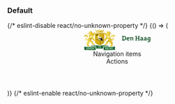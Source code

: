 
<Meta title="CSS/Page Elements/Header" />

### Default

<Canvas>
  {/* eslint-disable react/no-unknown-property */}
  <Story name="Default">
    {() => (
      <header id="site-header" class="denhaag-header">
        <div class="denhaag-header__content-container">
          <div class="denhaag-header__content denhaag-responsive-content">
            <div className="denhaag-header__logo">
              <a class="denhaag-logo denhaag-header__link" href="https://www.denhaag.nl" aria-label="Gemeente Den Haag">
                <svg
                  class="denhaag-header__logo"
                  xmlns="http://www.w3.org/2000/svg"
                  width="153"
                  height="48"
                  viewBox="0 0 153 48"
                  fill="none"
                >
                  <path
                    fill-rule="evenodd"
                    clip-rule="evenodd"
                    d="M133.269 22.8104C133.269 23.7002 132.638 24.6354 131.676 24.6354C131.105 24.6354 130.759 24.2431 130.759 23.7305C130.759 23.0818 131.3 22.5842 133.269 22.5842V22.8104ZM135.163 20.9099C135.163 19.2508 134.441 18.2705 132.142 18.2705C131.225 18.2705 130.188 18.4967 129.361 18.7983L129.647 20.2161C130.368 19.9294 131.24 19.7184 131.916 19.7184C132.923 19.7184 133.269 20.1407 133.269 21.0305V21.3472C130.654 21.3472 128.94 22.1918 128.94 23.9566C128.94 25.1782 129.737 26.0831 131.074 26.0831C132.202 26.0831 133.118 25.4798 133.479 24.6353L133.494 24.6502C133.434 25.0425 133.419 25.4949 133.419 25.9474C134.381 25.9775 135.523 25.9323 136.47 25.8116V24.6502C136.034 24.6202 135.523 24.5599 135.163 24.4994V20.9099ZM123.807 16.9583C124.153 17.0337 124.558 17.0942 124.919 17.1244V19.8392H120.546V17.1244C120.906 17.0942 121.312 17.0337 121.658 16.9583V15.7518H117.479V16.9281C117.87 17.0188 118.336 17.0942 118.787 17.1244V24.5599C118.336 24.5901 117.87 24.6655 117.479 24.7559V25.9324H121.658V24.7258C121.312 24.6503 120.906 24.5901 120.546 24.5599V21.4983H124.919V24.5599C124.558 24.5901 124.153 24.6503 123.807 24.7258V25.9324H127.985V24.7559C127.594 24.6655 127.129 24.5901 126.678 24.5599V17.1244C127.129 17.0942 127.594 17.0188 127.985 16.9281V15.7518H123.807V16.9583ZM150.402 22.0107C150.402 23.323 149.786 24.5145 148.749 24.5145C147.862 24.5145 147.441 23.7905 147.441 22.3879C147.441 20.5026 148.238 19.7938 149.365 19.7938C149.741 19.7938 150.071 19.839 150.402 19.9144V22.0107ZM149.545 18.3007C146.915 18.3007 145.472 20.0352 145.472 22.5689C145.472 24.8615 146.464 26.0831 148.253 26.0831C149.245 26.0831 150.086 25.5402 150.477 24.6655L150.507 24.6804C150.432 25.0727 150.417 25.4045 150.417 25.7815V26.2492C150.417 27.5311 149.741 28.1042 148.313 28.1042C147.576 28.1042 146.765 27.9685 146.103 27.7272L145.923 29.4314C146.554 29.5822 147.366 29.6879 148.207 29.6879C151.048 29.6879 152.265 28.3455 152.265 26.0682V18.527C151.454 18.3911 150.582 18.3007 149.545 18.3007ZM141.55 22.8104C141.55 23.7002 140.918 24.6354 139.957 24.6354C139.385 24.6354 139.04 24.2431 139.04 23.7305C139.04 23.0818 139.581 22.5842 141.55 22.5842V22.8104ZM143.444 20.9099C143.444 19.2508 142.722 18.2705 140.423 18.2705C139.506 18.2705 138.469 18.4967 137.642 18.7983L137.928 20.2161C138.649 19.9294 139.521 19.7184 140.197 19.7184C141.204 19.7184 141.55 20.1407 141.55 21.0305V21.3472C138.935 21.3472 137.221 22.1918 137.221 23.9566C137.221 25.1782 138.018 26.0831 139.355 26.0831C140.483 26.0831 141.4 25.4798 141.76 24.6353L141.775 24.6502C141.715 25.0425 141.7 25.4949 141.7 25.9474C142.662 25.9775 143.804 25.9323 144.751 25.8116V24.6502C144.315 24.6202 143.804 24.5599 143.444 24.4994V20.9099ZM99.7185 21.3019C99.8235 20.2764 100.425 19.673 101.236 19.673C102.063 19.673 102.589 20.231 102.559 21.3019H99.7185ZM101.327 18.2856C99.1171 18.2856 97.8094 20.0048 97.8094 22.2523C97.8094 24.8917 99.1171 26.0831 101.492 26.0831C102.379 26.0831 103.326 25.9174 104.167 25.6307L103.972 24.2279C103.205 24.4845 102.454 24.6202 101.717 24.6202C100.32 24.6202 99.7184 23.9114 99.7032 22.5688H104.363C104.363 22.5688 104.423 22.0261 104.423 21.468C104.423 19.6883 103.506 18.2856 101.327 18.2856ZM91.3024 24.3485C90.9267 24.3485 90.5057 24.3336 90.2202 24.2883V17.3352C90.5358 17.3052 90.9867 17.2899 91.4375 17.2899C93.7824 17.2899 94.6691 18.6023 94.6691 20.8193C94.6691 23.2626 93.2712 24.3485 91.3024 24.3485ZM91.5729 15.6914C90.3254 15.6914 89.078 15.7517 88.2663 15.7517H87.0038V16.9281C87.3946 17.0187 87.8605 17.0941 88.3114 17.1243V24.5599C87.8605 24.5901 87.3946 24.6655 87.0038 24.7558V25.9323H88.3114C88.8073 25.9323 90.0698 25.9928 91.122 25.9928C94.4285 25.9928 96.7133 24.1676 96.7133 20.6686C96.7133 17.1091 94.7143 15.6914 91.5729 15.6914ZM110.705 18.2856C109.473 18.2856 108.601 18.9041 108.15 19.8089L108.135 19.7939C108.21 19.3867 108.24 18.7832 108.24 18.4213C107.248 18.3911 106.106 18.4364 105.159 18.557V19.7184C105.595 19.7485 106.106 19.8089 106.467 19.8693V25.9323H108.345V22.3125C108.345 20.9702 109.112 19.854 110.104 19.854C110.84 19.854 111.066 20.3368 111.066 21.1361V25.9323H112.93V20.6686C112.93 19.3565 112.388 18.2856 110.705 18.2856Z"
                    fill="#155429"
                  />
                  <path
                    fill-rule="evenodd"
                    clip-rule="evenodd"
                    d="M58.0044 40.7322H45.0341V47.9998H58.0044C67.4367 47.9998 70.9141 47.2803 70.9141 47.2803V39.9282C70.9141 39.9282 67.4035 40.7322 58.0044 40.7322Z"
                    fill="#1D6B35"
                  />
                  <path
                    fill-rule="evenodd"
                    clip-rule="evenodd"
                    d="M28.2166 38.8932L30.5744 44.4397C32.3222 44.4203 34.0973 44.4102 35.8965 44.4102C38.6269 44.4102 41.303 44.4332 43.9092 44.4771V39.4079L54.79 37.9947C54.79 37.9947 53.2782 37.7322 49.168 37.4305C45.0582 37.1288 39.1552 37.2388 39.1552 37.2388C39.1552 37.2388 36.7875 38.0375 35.8742 38.1974C34.9607 38.0375 32.5933 37.2388 32.5933 37.2388C32.5933 37.2388 26.7349 37.129 22.6249 37.4305C18.5206 37.7313 15.7869 38.1651 15.7707 38.1675L28.2166 38.8932Z"
                    fill="#1D6B35"
                  />
                  <path
                    fill-rule="evenodd"
                    clip-rule="evenodd"
                    d="M27.689 39.5922L27.7093 44.4801C28.655 44.4637 29.6103 44.4502 30.5743 44.4397L28.2166 38.8932L15.7707 38.1675V39.5667C24.1735 39.5462 27.689 39.5922 27.689 39.5922Z"
                    fill="#155429"
                  />
                  <path
                    fill-rule="evenodd"
                    clip-rule="evenodd"
                    d="M26.564 40.7322H13.7434C4.34446 40.7322 0.833496 39.9282 0.833496 39.9282V47.2803C0.833496 47.2803 4.31124 47.9998 13.7434 47.9998H26.564V40.7322Z"
                    fill="#1D6B35"
                  />
                  <path
                    fill-rule="evenodd"
                    clip-rule="evenodd"
                    d="M1.98302 40.1214C1.19158 40.0101 0.83374 39.9282 0.83374 39.9282V47.2803C0.83374 47.2803 2.08732 47.5395 5.12832 47.7467C3.11096 45.4611 2.13647 42.6289 1.98302 40.1214Z"
                    fill="#155429"
                  />
                  <path
                    fill-rule="evenodd"
                    clip-rule="evenodd"
                    d="M5.13794 42.4888H6.51626V42.9216H6.14279L7.02139 45.3659C7.05807 45.4661 7.07926 45.5823 7.10556 45.6877H7.11608C7.14223 45.5823 7.16342 45.4661 7.20024 45.3659L8.06292 42.9216H7.63684V42.4888H8.9836V42.9216H8.65221L7.38961 46.184H6.73719L5.45881 42.9216H5.13794V42.4888Z"
                    fill="white"
                  />
                  <path
                    fill-rule="evenodd"
                    clip-rule="evenodd"
                    d="M10.7589 44.1469C11.1744 44.1469 11.4637 43.9252 11.4637 43.5293C11.4637 43.144 11.227 42.9222 10.801 42.9222H10.3118L10.3012 44.1469H10.7589ZM9.33325 45.7518H9.69621L9.71725 42.9221H9.33325V42.4893H10.9693C11.7269 42.4893 12.0846 42.9275 12.0846 43.4659C12.0846 44.1046 11.6743 44.3951 11.2062 44.4426V44.453C11.4112 44.469 11.5479 44.643 11.6743 44.8542L12.0741 45.53C12.1793 45.7042 12.2793 45.7518 12.4003 45.7518H12.5372V46.1847H12.1951C11.8848 46.1847 11.7427 46.153 11.5271 45.7939L11.0219 44.9335C10.8694 44.6696 10.7905 44.6114 10.6169 44.6114H10.3013L10.2908 45.7518H10.7168V46.1847H9.33325V45.7518Z"
                    fill="white"
                  />
                  <path
                    fill-rule="evenodd"
                    clip-rule="evenodd"
                    d="M12.9893 45.7512H13.3575L13.3785 42.9216H12.9525V42.4888H15.5408L15.5618 43.46H15.0725L15.0409 42.9216H13.9729L13.9626 44.0619H15.0146V44.5264H13.9626L13.9519 45.7512H15.0725L15.1145 45.1493H15.6092L15.5671 46.184H12.9893V45.7512Z"
                    fill="white"
                  />
                  <path
                    fill-rule="evenodd"
                    clip-rule="evenodd"
                    d="M17.7552 45.7517C18.6547 45.7517 19.1598 45.2026 19.1598 44.2787C19.1598 43.45 18.6863 42.9222 17.7815 42.9222H17.187L17.1661 45.7517H17.7552ZM16.2032 45.7517H16.5767L16.5977 42.9221H16.2032V42.4893H17.9497C19.1334 42.4893 19.812 43.1807 19.812 44.2524C19.812 45.3452 19.1229 46.1845 17.9445 46.1845H16.2032V45.7517Z"
                    fill="white"
                  />
                  <path
                    fill-rule="evenodd"
                    clip-rule="evenodd"
                    d="M20.2274 45.7512H20.5956L20.6166 42.9216H20.1906V42.4888H22.7789L22.7999 43.46H22.3106L22.279 42.9216H21.2112L21.2007 44.0619H22.2529V44.5264H21.2007L21.19 45.7512H22.3106L22.3528 45.1493H22.8473L22.805 46.184H20.2274V45.7512Z"
                    fill="white"
                  />
                  <path
                    fill-rule="evenodd"
                    clip-rule="evenodd"
                    d="M50.2324 44.1469C50.6479 44.1469 50.9372 43.9252 50.9372 43.5293C50.9372 43.144 50.7005 42.9222 50.2743 42.9222H49.7851L49.7746 44.1469H50.2324ZM48.8066 45.7518H49.1695L49.1906 42.9221H48.8066V42.4893H50.4425C51.2001 42.4893 51.5578 42.9275 51.5578 43.4659C51.5578 44.1046 51.1475 44.3951 50.6794 44.4426V44.453C50.8845 44.469 51.0213 44.643 51.1475 44.8542L51.5475 45.53C51.6525 45.7042 51.7524 45.7518 51.8736 45.7518H52.0103V46.1847H51.6684C51.3579 46.1847 51.2159 46.153 51.0002 45.7939L50.4953 44.9335C50.3426 44.6696 50.2638 44.6114 50.0902 44.6114H49.7745L49.7639 45.7518H50.1902V46.1847H48.8066V45.7518Z"
                    fill="white"
                  />
                  <path
                    fill-rule="evenodd"
                    clip-rule="evenodd"
                    d="M52.4622 45.7512H52.8305L52.8515 42.9216H52.4254V42.4888H55.0137L55.0346 43.46H54.5454L54.5139 42.9216H53.446L53.4355 44.0619H54.4877V44.5264H53.4355L53.4249 45.7512H54.5454L54.5877 45.1493H55.0821L55.0399 46.184H52.4622V45.7512Z"
                    fill="white"
                  />
                  <path
                    fill-rule="evenodd"
                    clip-rule="evenodd"
                    d="M58.1171 43.5709V42.9797C57.9803 42.9426 57.7698 42.8898 57.4911 42.8898C56.6125 42.8898 56.1547 43.4284 56.1547 44.3521C56.1547 45.1917 56.6599 45.7829 57.4122 45.7829C57.6646 45.7829 57.9328 45.7563 58.0698 45.7299L58.0908 45.0648H58.6168L58.5959 46.0732C58.3591 46.1524 57.8856 46.2474 57.449 46.2474C56.1286 46.2474 55.5026 45.4238 55.5026 44.3732C55.5026 43.2223 56.2706 42.4253 57.4962 42.4253C57.9593 42.4253 58.3959 42.5256 58.6431 42.6259V43.5709H58.1171Z"
                    fill="white"
                  />
                  <path
                    fill-rule="evenodd"
                    clip-rule="evenodd"
                    d="M61.5152 45.7512H61.8835L61.8941 44.5634H60.1844L60.1737 45.7512H60.5683V46.184H59.2111V45.7512H59.5793L59.6004 42.9216H59.2111V42.4888H60.5683V42.9216H60.1948L60.1844 44.0987H61.8941L61.9046 42.9216H61.5152V42.4888H62.8725V42.9216H62.4991L62.478 45.7512H62.8725V46.184H61.5152V45.7512Z"
                    fill="white"
                  />
                  <path
                    fill-rule="evenodd"
                    clip-rule="evenodd"
                    d="M64.2677 45.7512H64.6466L64.6674 42.9216H63.8099L63.7888 43.46H63.2628L63.2839 42.4888H66.6245L66.6454 43.46H66.1194L66.0984 42.9216H65.2567L65.2355 45.7512H65.6616V46.184H64.2677V45.7512Z"
                    fill="white"
                  />
                  <path
                    fill-rule="evenodd"
                    clip-rule="evenodd"
                    d="M28.3715 5.93919C28.5313 5.83271 28.7492 5.75866 28.9844 5.7291C29.0546 5.72096 29.1249 5.71643 29.1945 5.71643C29.6391 5.71643 29.9596 5.89364 29.9925 6.15726C30.0304 6.46809 29.6538 6.75177 29.1174 6.81768C29.0463 6.82643 28.9761 6.8308 28.9068 6.8308C28.4621 6.8308 28.1412 6.65344 28.1092 6.38937C28.0891 6.22528 28.1821 6.06572 28.3715 5.93919ZM32.426 5.35831L33.5332 5.89325L32.4555 6.48656L31.348 5.95102L32.426 5.35831ZM35.8307 5.2552C36.4122 5.2552 36.8509 5.50646 36.8509 5.83976C36.8509 6.17305 36.4122 6.42446 35.8307 6.42446C35.2489 6.42446 34.8102 6.17305 34.8102 5.83976C34.8102 5.50646 35.2489 5.2552 35.8307 5.2552ZM39.2357 5.35831L40.3133 5.95102L39.2064 6.48656L38.1281 5.89371L39.2357 5.35831ZM41.6691 6.15772C41.7014 5.89364 42.0223 5.71643 42.467 5.71643C42.5363 5.71643 42.6072 5.72096 42.6777 5.7291C42.9129 5.75866 43.1298 5.83271 43.2899 5.93919C43.4789 6.06572 43.5724 6.22528 43.5521 6.38937C43.5198 6.65314 43.2 6.8308 42.7554 6.8308C42.686 6.8308 42.6147 6.82643 42.5444 6.81768C42.0073 6.75177 41.6315 6.46809 41.6691 6.15772ZM36.0602 7.6007C39.5777 7.6007 42.229 7.77338 43.9926 7.94501L44.3928 4.7298C42.6688 4.57687 39.4251 4.19531 35.8988 4.19531C32.3396 4.19531 28.9971 4.5817 27.2412 4.73402L27.6589 7.99282C29.4062 7.80701 32.2147 7.6007 36.0602 7.6007Z"
                    fill="#E2C029"
                  />
                  <path
                    fill-rule="evenodd"
                    clip-rule="evenodd"
                    d="M36.8644 1.90625C36.3935 1.90625 36.0121 2.28947 36.0121 2.76152C36.0121 3.13207 36.2465 3.44727 36.5751 3.56642L37.4137 2.10819C37.2652 1.98256 37.0737 1.90625 36.8644 1.90625ZM27.0798 2.48477C26.609 2.48477 26.2281 2.86769 26.2281 3.34004C26.2281 3.81209 26.609 4.19531 27.0798 4.19531C27.5508 4.19531 27.9323 3.81209 27.9323 3.34004C27.9323 2.86769 27.5508 2.48477 27.0798 2.48477ZM29.0374 2.34008C28.5665 2.34008 28.1848 2.7233 28.1848 3.19535C28.1848 3.6674 28.5665 4.05062 29.0374 4.05062C29.5082 4.05062 29.8894 3.6674 29.8894 3.19535C29.8894 2.7233 29.5082 2.34008 29.0374 2.34008ZM30.9936 2.19563C30.5235 2.19563 30.1414 2.57839 30.1414 3.05074C30.1414 3.52294 30.5235 3.90616 30.9936 3.90616C31.465 3.90616 31.8465 3.52294 31.8465 3.05074C31.8465 2.57839 31.465 2.19563 30.9936 2.19563ZM32.9506 2.05117C32.4798 2.05117 32.0983 2.43394 32.0983 2.90629C32.0983 3.37879 32.4798 3.76125 32.9506 3.76125C33.4215 3.76125 33.8028 3.37879 33.8028 2.90629C33.8028 2.43394 33.4215 2.05117 32.9506 2.05117ZM34.907 1.90625C34.4372 1.90625 34.0547 2.28947 34.0547 2.76152C34.0547 3.23402 34.4372 3.61679 34.907 3.61679C35.3777 3.61679 35.7596 3.23402 35.7596 2.76152C35.7596 2.28947 35.3777 1.90625 34.907 1.90625ZM27.6441 1.43409C27.6441 0.961737 27.2626 0.578518 26.7916 0.578518C26.3207 0.578518 25.9395 0.961737 25.9395 1.43409C25.9395 1.90614 26.3207 2.28905 26.7916 2.28905C27.2626 2.28905 27.6441 1.90614 27.6441 1.43409ZM36.738 0.855268C36.738 0.383219 36.3566 0 35.8857 0C35.415 0 35.0334 0.383219 35.0334 0.855268C35.0334 1.32822 35.415 1.71054 35.8857 1.71054C36.3566 1.71054 36.738 1.32822 36.738 0.855268Z"
                    fill="#E2C029"
                  />
                  <path
                    fill-rule="evenodd"
                    clip-rule="evenodd"
                    d="M37.4135 2.10817L36.5749 3.56639C36.6651 3.59927 36.7626 3.61676 36.8642 3.61676C37.3351 3.61676 37.7167 3.234 37.7167 2.76149C37.7167 2.49953 37.5988 2.26501 37.4135 2.10817ZM38.8207 2.05127C38.3504 2.05127 37.9683 2.43403 37.9683 2.90638C37.9683 3.37889 38.3504 3.76135 38.8207 3.76135C39.2921 3.76135 39.6736 3.37889 39.6736 2.90638C39.6736 2.43403 39.2921 2.05127 38.8207 2.05127ZM40.7775 2.19572C40.3067 2.19572 39.9252 2.57849 39.9252 3.05084C39.9252 3.52304 40.3067 3.90626 40.7775 3.90626C41.2489 3.90626 41.63 3.52304 41.63 3.05084C41.63 2.57849 41.2489 2.19572 40.7775 2.19572ZM42.735 2.34018C42.2641 2.34018 41.8828 2.7234 41.8828 3.19545C41.8828 3.66749 42.2641 4.05071 42.735 4.05071C43.2054 4.05071 43.5868 3.66749 43.5868 3.19545C43.5868 2.7234 43.2054 2.34018 42.735 2.34018ZM44.6915 2.48487C44.221 2.48487 43.8392 2.86778 43.8392 3.34013C43.8392 3.81218 44.221 4.1954 44.6915 4.1954C45.1628 4.1954 45.5435 3.81218 45.5435 3.34013C45.5435 2.86778 45.1628 2.48487 44.6915 2.48487ZM44.9795 0.578613C44.5089 0.578613 44.1272 0.961832 44.1272 1.43418C44.1272 1.90623 44.5089 2.28915 44.9795 2.28915C45.4504 2.28915 45.8321 1.90623 45.8321 1.43418C45.8321 0.961832 45.4504 0.578613 44.9795 0.578613Z"
                    fill="#D2AD15"
                  />
                  <path
                    fill-rule="evenodd"
                    clip-rule="evenodd"
                    d="M39.2362 5.3582L40.3137 5.9509L39.2069 6.48629L38.1285 5.89359L39.2362 5.3582ZM41.6696 6.15784C41.7019 5.89376 42.0227 5.71655 42.4675 5.71655C42.5367 5.71655 42.6077 5.72093 42.6782 5.72922C42.9134 5.75863 43.1302 5.83283 43.2903 5.93931C43.4794 6.06569 43.5727 6.2254 43.5526 6.38949C43.5202 6.65326 43.2004 6.83092 42.7559 6.83092C42.6864 6.83092 42.6152 6.8264 42.5449 6.8178C42.0077 6.75174 41.632 6.46806 41.6696 6.15784ZM35.8312 6.42427C35.4865 6.42427 35.1919 6.33574 35.009 6.19458L34.1664 7.61766C34.7676 7.60665 35.3987 7.60047 36.0606 7.60047C39.5781 7.60047 42.2294 7.7733 43.9928 7.94478L44.393 4.72972C42.7165 4.58117 39.6037 4.21605 36.1915 4.19629L35.5523 5.27552C35.6405 5.2624 35.7335 5.25501 35.8312 5.25501C36.4127 5.25501 36.8514 5.50626 36.8514 5.83956C36.8514 6.17286 36.4127 6.42427 35.8312 6.42427Z"
                    fill="#D2AD15"
                  />
                  <path
                    fill-rule="evenodd"
                    clip-rule="evenodd"
                    d="M43.9091 39.4079V39.5922H56.0221V38.1673C56.0221 38.1673 55.5779 38.0975 54.7899 37.9946L43.9091 39.4079Z"
                    fill="#155429"
                  />
                  <path
                    fill-rule="evenodd"
                    clip-rule="evenodd"
                    d="M70.1289 47.406C70.6673 47.3225 70.9142 47.2803 70.9142 47.2803V39.9282C70.9142 39.9282 70.0488 40.1262 68.0284 40.3258C69.4005 42.0027 69.9481 44.7336 70.1289 47.406Z"
                    fill="#155429"
                  />
                  <path
                    fill-rule="evenodd"
                    clip-rule="evenodd"
                    d="M32.8755 42.1995H33.1941L33.2123 39.7506H32.8436V39.376H35.0836L35.1018 40.2168H34.6784L34.651 39.7506H33.7269L33.7177 40.7375H34.6283V41.1396H33.7177L33.7087 42.1995H34.6784L34.7148 41.6788H35.1428L35.1064 42.5741H32.8755V42.1995Z"
                    fill="white"
                  />
                  <path
                    fill-rule="evenodd"
                    clip-rule="evenodd"
                    d="M35.6751 42.1995H35.9847L36.0029 39.7506H35.6022V39.376H36.4399L37.915 41.3087C38.0107 41.4366 38.1472 41.6466 38.2338 41.7884H38.2429L38.2248 39.7506H37.8696V39.376H38.9804V39.7506H38.671L38.6526 42.5741H38.2384L36.6447 40.4998C36.5538 40.3812 36.4673 40.2533 36.4217 40.1619L36.4125 40.1711L36.4307 42.1995H36.7814V42.5741H35.6751V42.1995Z"
                    fill="white"
                  />
                  <path
                    fill-rule="evenodd"
                    clip-rule="evenodd"
                    d="M58.926 33.2282H58.9268L58.926 33.2246V33.2282Z"
                    fill="url(#paint0_linear_10499_33040)"
                  />
                  <path
                    fill-rule="evenodd"
                    clip-rule="evenodd"
                    d="M70.0351 17.7954C70.0351 16.144 67.8189 16.6658 66.6035 16.6658C65.3876 16.6658 65.4743 15.104 65.4743 15.104H67.7883C69.6351 15.104 70.8162 16.2364 70.0351 17.7954Z"
                    fill="#D2AD15"
                  />
                  <path
                    fill-rule="evenodd"
                    clip-rule="evenodd"
                    d="M62.8545 14.4162C63.3944 13.879 63.9546 13.583 64.7512 13.583C66.5195 13.583 69.077 13.471 69.4339 12.5474C69.7443 12.8711 69.7155 13.5248 68.9598 14.276C70.9508 14.276 71.3013 14.7264 71.5022 15.1475C72.0218 16.236 71.1203 17.7952 70.0349 17.7952C70.816 16.2365 69.635 15.1039 67.7881 15.1039H65.4742H65.1279H64.7512C64.4801 15.1039 64.1829 15.2452 63.9356 15.4912C63.4112 16.0129 63.4112 16.862 63.9356 17.3836L67.6014 21.0298C67.8329 21.2599 68.0001 21.5212 68.1362 21.7995L62.1057 17.1995C61.84 16.2401 62.0977 15.1693 62.8545 14.4162Z"
                    fill="#EFD544"
                  />
                  <path
                    fill-rule="evenodd"
                    clip-rule="evenodd"
                    d="M58.5332 10.8457C58.5038 10.7362 58.485 10.6332 58.4747 10.5355C59.0067 9.91477 59.8945 9.67055 61.0939 10.1741C62.6034 10.8075 63.979 9.71045 63.979 9.71045C62.9409 11.6887 61.4995 11.0469 60.2495 10.6563C59.5669 10.4433 58.9263 10.6527 58.5332 10.8457Z"
                    fill="#B98F16"
                  />
                  <path
                    fill-rule="evenodd"
                    clip-rule="evenodd"
                    d="M52.1796 18.2863C50.8966 17.5568 49.8652 17.025 49.8631 17.0241L49.8628 17.0239L50.351 19.1245C50.351 19.1245 48.9027 21.4686 48.1269 22.7407C48.1435 22.749 48.161 22.7554 48.1776 22.7643C48.1776 22.7643 52.1868 18.2906 52.1867 18.2905V18.2903C52.1842 18.289 52.182 18.2876 52.1796 18.2863Z"
                    fill="#B98F16"
                  />
                  <path
                    fill-rule="evenodd"
                    clip-rule="evenodd"
                    d="M59.1167 14.9694C59.1167 13.4313 58.0731 12.8007 57.6063 12.595C56.9143 12.5668 56.2008 12.6312 55.5887 12.8796C55.7885 14.6982 58.4148 17.129 59.9929 17.6659C60.0056 17.6696 60.0173 17.6737 60.0302 17.6776C59.2764 17.0993 60.5298 14.9694 59.1167 14.9694Z"
                    fill="#D2AD15"
                  />
                  <path
                    fill-rule="evenodd"
                    clip-rule="evenodd"
                    d="M53.781 19.2298C53.2424 18.8994 52.6953 18.5796 52.1869 18.2905L52.1867 18.2907L48.1776 22.7643C47.9552 22.6464 47.7063 22.5726 47.437 22.5726V24.1404H47.4394C46.7632 24.2888 46.3115 24.8459 46.3115 25.7055H47.4402L47.4394 27.1039C47.5887 27.2692 47.8238 27.3747 48.0629 27.3816L53.7876 19.2338C53.7851 19.2328 53.7795 19.2317 53.781 19.2298Z"
                    fill="#E2C029"
                  />
                  <path
                    fill-rule="evenodd"
                    clip-rule="evenodd"
                    d="M59.6778 19.1758C58.1159 20.1506 55.0021 20.0113 54.9991 20.0094C54.9975 20.0082 54.9958 20.0071 54.9942 20.0061C54.9905 20.0074 55.8734 20.5446 56.7864 21.42L62.9184 22.3911C62.9184 22.3911 60.9388 20.4269 59.6778 19.1758Z"
                    fill="#D2AD15"
                  />
                  <path
                    fill-rule="evenodd"
                    clip-rule="evenodd"
                    d="M66.374 30.157C65.6651 30.157 63.5231 29.8757 63.5231 28.312V25.0728L61.8876 27.7256L61.8662 30.4123C64.5077 33.4266 63.8459 36.8635 62.6409 38.2482V39.2882C63.3905 39.2738 64.1271 39.2564 64.833 39.2307L64.6489 38.4492L65.6274 36.7606C65.6274 36.7606 65.2 31.3245 66.374 30.157Z"
                    fill="#D2AD15"
                  />
                  <path
                    fill-rule="evenodd"
                    clip-rule="evenodd"
                    d="M53.7876 19.2339L48.0628 27.3815C48.0706 27.3815 48.0782 27.3828 48.0869 27.3828C48.1829 27.3828 50.1119 25.9571 50.1119 25.9571L54.9989 20.0093C54.6155 19.751 54.2043 19.4895 53.7876 19.2339Z"
                    fill="#EFD544"
                  />
                  <path
                    fill-rule="evenodd"
                    clip-rule="evenodd"
                    d="M55.5887 12.8794C53.4727 13.9674 52.5031 17.1121 49.8629 17.0241C49.8667 17.0257 52.8635 18.5707 54.9989 20.009C55.003 20.0119 60.5499 20.2589 60.5499 17.7749C59.1419 17.7749 55.8143 14.935 55.5887 12.8794Z"
                    fill="#F6E477"
                  />
                  <path
                    fill-rule="evenodd"
                    clip-rule="evenodd"
                    d="M50.2644 15.152C50.723 13.972 50.8912 12.0526 51.3937 10.147L48.9933 8.62875L48.4171 7.63477H45.7217L45.2204 8.49839C46.2612 8.59814 46.9272 8.67345 46.9477 8.6754L47.4184 8.73465V12.4787L50.2644 15.152Z"
                    fill="#E2C029"
                  />
                  <path
                    fill-rule="evenodd"
                    clip-rule="evenodd"
                    d="M53.5169 6.03197V4.42474L55.1788 5.15245C55.164 5.06724 55.1289 4.61691 55.9111 4.18457C55.877 4.66911 56.5869 5.02539 57.4068 5.27456C56.5566 7.23987 55.2999 10.2479 55.5888 12.8794C53.4732 13.9675 52.5033 17.1122 49.863 17.0241C49.863 17.0241 49.1887 16.7056 48.9633 16.3153C51.4671 16.3153 50.1104 9.42089 53.5169 6.03197Z"
                    fill="#EFD544"
                  />
                  <path
                    fill-rule="evenodd"
                    clip-rule="evenodd"
                    d="M60.3877 32.0976C61.2023 32.9106 61.6911 33.8525 61.6911 34.7622C61.6911 36.8143 60.2941 37.5609 60.2941 37.5609C58.6369 37.0326 58.1723 38.7064 58.0572 39.3143C58.6431 39.3152 59.2531 39.3155 59.8878 39.3155C60.7948 39.3155 61.7814 39.3059 62.6409 39.2903V38.2478C63.846 36.8634 64.5077 33.4263 61.8663 30.4121L60.3877 32.0976Z"
                    fill="#EFD544"
                  />
                  <path
                    fill-rule="evenodd"
                    clip-rule="evenodd"
                    d="M58.7697 29.2327C58.7693 28.9004 58.7689 28.3391 58.7685 28.0195L58.7682 28.0197C58.7683 28.0963 58.7683 28.1731 58.7685 28.2511L53.6321 29.4403L50.2315 36.1008C51.2516 36.1833 52.1675 36.2717 52.9614 36.3569L52.6341 35.4948L56.7799 29.6113L58.7697 29.2327Z"
                    fill="#EFD544"
                  />
                  <path
                    fill-rule="evenodd"
                    clip-rule="evenodd"
                    d="M51.2341 29.9956C50.8515 33.3221 48.6572 34.3769 48.6572 34.3769C48.6572 34.3769 48.2383 34.2735 47.8043 34.2735C46.8392 34.2735 46.3672 35.8608 46.3672 35.8608C46.8765 35.8836 47.4101 35.914 47.944 35.9471C48.397 35.9711 48.8401 35.9985 49.2639 36.029C49.5967 36.0534 49.9164 36.0783 50.23 36.1044L53.6324 29.4404L51.2341 29.9956Z"
                    fill="#E2C029"
                  />
                  <path
                    fill-rule="evenodd"
                    clip-rule="evenodd"
                    d="M58.7663 26.1761L56.5581 24.5659L50.3994 29.6374C50.3994 29.6374 50.7196 30.0813 51.2342 29.9955L58.7686 28.2511C58.7676 27.4591 58.7669 26.73 58.7663 26.1761Z"
                    fill="#D2AD15"
                  />
                  <path
                    fill-rule="evenodd"
                    clip-rule="evenodd"
                    d="M54.9989 20.0093L53.2421 22.1475L58.7662 26.1761C58.7656 25.5404 58.7652 25.1356 58.7652 25.1356C58.7652 24.789 58.7062 24.4495 58.6034 24.1208C58.2823 23.0614 57.5255 22.1285 56.7865 21.4197C55.9023 20.5721 55.049 20.0432 54.9991 20.0093H54.9989Z"
                    fill="#EFD544"
                  />
                  <path
                    fill-rule="evenodd"
                    clip-rule="evenodd"
                    d="M58.3082 6.8985C57.9364 6.91111 57.626 6.67154 57.6162 6.36386C57.615 6.32921 57.6191 6.29516 57.625 6.2617C58.083 6.29006 58.557 6.35156 58.9525 6.41397C58.9068 6.67769 58.6398 6.8871 58.3082 6.8985ZM61.4428 7.80981L60.0199 6.75522L59.7786 5.74804C59.7786 5.74804 58.4951 5.60598 57.4065 5.2749C56.5566 7.24006 55.2998 10.2483 55.5888 12.8798C57.5457 12.086 60.5377 13.1681 60.5377 13.1681L60.0678 11.9093L60.7546 11.1185C60.7546 11.1185 58.7161 11.3547 58.7153 11.3535C58.1136 10.0073 58.6171 9.34428 59.9283 9.34428C60.4753 9.34428 60.8997 9.608 60.8997 9.608L61.1835 8.68933L60.938 8.23419L61.2847 8.26599L61.4428 7.80981Z"
                    fill="#E2C029"
                  />
                  <path
                    fill-rule="evenodd"
                    clip-rule="evenodd"
                    d="M12.9673 33.2228H12.9679V33.2192L12.9673 33.2228Z"
                    fill="url(#paint1_linear_10499_33040)"
                  />
                  <path
                    fill-rule="evenodd"
                    clip-rule="evenodd"
                    d="M1.61038 17.792C1.61038 16.1406 3.81566 16.6624 5.02507 16.6624C6.23494 16.6624 6.14865 15.1006 6.14865 15.1006H3.84612C2.00836 15.1006 0.833165 16.233 1.61038 17.792Z"
                    fill="#D2AD15"
                  />
                  <path
                    fill-rule="evenodd"
                    clip-rule="evenodd"
                    d="M8.75539 14.4128C8.21813 13.8756 7.66078 13.5796 6.8681 13.5796C5.10853 13.5796 2.56364 13.4676 2.20843 12.5439C1.89958 12.8677 1.92825 13.5214 2.68025 14.2725C0.699023 14.2725 0.35026 14.723 0.150367 15.1441C-0.366625 16.2326 0.530344 17.7918 1.6104 17.7918C0.833186 16.233 2.00838 15.1005 3.84614 15.1005H6.14867H6.49323H6.8681C7.13778 15.1005 7.43357 15.2418 7.67968 15.4878C8.20148 16.0095 8.20148 16.8586 7.67968 17.3802L4.03193 21.0264C3.80157 21.2565 3.63514 21.5178 3.49978 21.7961L9.50048 17.1961C9.76491 16.2366 9.50844 15.1659 8.75539 14.4128Z"
                    fill="#E2C029"
                  />
                  <path
                    fill-rule="evenodd"
                    clip-rule="evenodd"
                    d="M13.0555 10.8423C13.0847 10.7328 13.1035 10.6298 13.1137 10.5321C12.5844 9.91135 11.7009 9.66713 10.5074 10.1707C9.00539 10.8041 7.6366 9.70703 7.6366 9.70703C8.66953 11.6852 10.1039 11.0435 11.3477 10.6529C12.0269 10.4398 12.6644 10.6493 13.0555 10.8423Z"
                    fill="#B98F16"
                  />
                  <path
                    fill-rule="evenodd"
                    clip-rule="evenodd"
                    d="M19.3778 18.2829C20.6544 17.5534 21.6808 17.0216 21.6829 17.0207L21.6832 17.0205L21.1974 19.1211C21.1974 19.1211 22.6385 21.4652 23.4105 22.7373C23.394 22.7456 23.3765 22.752 23.36 22.7609L19.3707 18.2871V18.2869C19.3731 18.2856 19.3754 18.2842 19.3778 18.2829Z"
                    fill="#E2C029"
                  />
                  <path
                    fill-rule="evenodd"
                    clip-rule="evenodd"
                    d="M13.9775 12.5916C13.5131 12.7972 12.4746 13.4279 12.4746 14.9659C11.0684 14.9659 12.3158 17.0958 11.5659 17.6741C11.5785 17.6702 11.5902 17.6662 11.6028 17.6624C13.1732 17.1255 15.7866 14.6947 15.9852 12.8761C15.376 12.6277 14.6661 12.5635 13.9775 12.5916Z"
                    fill="#D2AD15"
                  />
                  <path
                    fill-rule="evenodd"
                    clip-rule="evenodd"
                    d="M17.7841 19.2263C18.32 18.896 18.8645 18.5762 19.3704 18.2871L19.3705 18.2873L23.3598 22.7609C23.5812 22.643 23.8288 22.5692 24.0968 22.5692V24.137H24.0944C24.7673 24.2853 25.2168 24.8425 25.2168 25.7021H24.0937L24.0944 27.1005C23.9459 27.2658 23.7119 27.3712 23.474 27.3781L17.7775 19.2304C17.7801 19.2293 17.7856 19.2283 17.7841 19.2263Z"
                    fill="#EFD544"
                  />
                  <path
                    fill-rule="evenodd"
                    clip-rule="evenodd"
                    d="M11.9165 19.1724C13.4708 20.1471 16.5691 20.0079 16.5721 20.006C16.5738 20.0048 16.5754 20.0037 16.5771 20.0027C16.5807 20.004 15.7022 20.5412 14.7937 21.4165L8.69196 22.3877C8.69196 22.3877 10.6618 20.4235 11.9165 19.1724Z"
                    fill="#E2C029"
                  />
                  <path
                    fill-rule="evenodd"
                    clip-rule="evenodd"
                    d="M5.25311 30.1531C5.95859 30.1531 8.09004 29.8718 8.09004 28.3081V25.0688L9.7174 27.7217L9.73871 30.4084C7.11023 33.4227 7.76874 36.8596 8.9678 38.2443V39.2843C8.22195 39.2699 7.48901 39.2525 6.78653 39.2268L6.96976 38.4453L5.99611 36.7567C5.99611 36.7567 6.42141 31.3206 5.25311 30.1531Z"
                    fill="#F6E477"
                  />
                  <path
                    fill-rule="evenodd"
                    clip-rule="evenodd"
                    d="M8.96785 39.287C9.8231 39.3026 10.8049 39.3122 11.7075 39.3122C12.339 39.3122 12.9461 39.3119 13.5291 39.311C13.4146 38.703 12.9522 37.0293 11.3032 37.5577C11.3032 37.5577 9.91314 36.8111 9.91314 34.7587C9.91314 33.8465 10.3946 32.908 11.2094 32.0935L9.73876 30.4087C7.11028 33.423 7.76879 36.86 8.96785 38.2446V39.287Z"
                    fill="#E2C029"
                  />
                  <path
                    fill-rule="evenodd"
                    clip-rule="evenodd"
                    d="M17.7776 19.23L23.4741 27.3776C23.4663 27.3776 23.4589 27.3789 23.4501 27.3789C23.3546 27.3789 21.4351 25.9532 21.4351 25.9532L16.5722 20.0054C16.9537 19.7471 17.3629 19.4856 17.7776 19.23Z"
                    fill="#D2AD15"
                  />
                  <path
                    fill-rule="evenodd"
                    clip-rule="evenodd"
                    d="M11.0488 17.7715C11.0488 20.2557 16.5682 20.0085 16.5724 20.0057C18.6972 18.5674 21.6793 17.0223 21.6829 17.0207C19.0558 17.1087 18.0911 13.964 15.9855 12.876C15.7608 14.9316 12.4498 17.7715 11.0488 17.7715Z"
                    fill="#F6E477"
                  />
                  <path
                    fill-rule="evenodd"
                    clip-rule="evenodd"
                    d="M21.2834 15.1486C20.827 13.9686 20.6597 12.0492 20.1597 10.1436L22.5482 8.62533L23.1216 7.63135H25.8038L26.3025 8.49497C25.2669 8.59473 24.6041 8.67003 24.5837 8.67198L24.1154 8.73124V12.4752L21.2834 15.1486Z"
                    fill="#D2AD15"
                  />
                  <path
                    fill-rule="evenodd"
                    clip-rule="evenodd"
                    d="M18.0469 6.02855V4.42132L16.3933 5.14903C16.408 5.06382 16.4431 4.61349 15.6646 4.18115C15.6985 4.66569 14.9921 5.02197 14.1763 5.27114C15.0223 7.23645 16.2728 10.2445 15.9853 12.876C18.0905 13.964 19.0556 17.1087 21.6828 17.0207C21.6828 17.0207 22.3538 16.7022 22.5782 16.3119C20.0867 16.3119 21.4367 9.41747 18.0469 6.02855Z"
                    fill="#E2C029"
                  />
                  <path
                    fill-rule="evenodd"
                    clip-rule="evenodd"
                    d="M4.04572 25.0691C4.58537 25.6091 5.30376 25.9063 6.06792 25.9063C6.83162 25.9063 7.55031 25.6091 8.09011 25.0691L9.71747 27.7219L9.73878 30.4086L12.8146 33.9322C12.8161 32.9509 12.8247 25.1322 12.8247 25.1322C12.8247 24.7855 12.8833 24.4461 12.9855 24.1174C13.305 23.058 14.0582 22.1251 14.7936 21.4163L8.69189 22.3875L7.44166 23.6161C7.44166 23.6161 6.09793 24.9705 5.12202 23.9941C4.59963 23.472 4.59963 22.6233 5.12202 22.1017L8.76918 18.4558C9.13145 18.0938 9.37366 17.6577 9.50047 17.1963L3.49977 21.7963C2.98157 22.8624 3.16106 24.1846 4.04572 25.0691ZM14.7943 21.4156C14.7942 21.4159 14.7939 21.4161 14.7937 21.4162C14.7939 21.4161 14.7942 21.4159 14.7943 21.4156Z"
                    fill="#EFD544"
                  />
                  <path
                    fill-rule="evenodd"
                    clip-rule="evenodd"
                    d="M12.8201 29.2293C12.8205 28.897 12.8208 28.3356 12.8213 28.0161L12.8216 28.0163C12.8214 28.0929 12.8214 28.1697 12.8213 28.2477L17.9324 29.4369L21.3161 36.0974C20.3011 36.1799 19.3897 36.2683 18.5997 36.3535L18.9254 35.4914L14.8001 29.6079L12.8201 29.2293Z"
                    fill="#F6E477"
                  />
                  <path
                    fill-rule="evenodd"
                    clip-rule="evenodd"
                    d="M20.3186 29.9922C20.6993 33.3187 22.8829 34.3735 22.8829 34.3735C22.8829 34.3735 23.2996 34.2701 23.7315 34.2701C24.6918 34.2701 25.1615 35.8574 25.1615 35.8574C24.6547 35.8802 24.1238 35.9106 23.5925 35.9436C23.1417 35.9676 22.7008 35.9951 22.2791 36.0255C21.9479 36.05 21.6298 36.0749 21.3178 36.101L17.9322 29.437L20.3186 29.9922Z"
                    fill="#D2AD15"
                  />
                  <path
                    fill-rule="evenodd"
                    clip-rule="evenodd"
                    d="M12.8235 26.1727L15.0208 24.5625L21.1491 29.634C21.1491 29.634 20.8305 30.0778 20.3184 29.992L12.8212 28.2477C12.8221 27.4556 12.8229 26.7266 12.8235 26.1727Z"
                    fill="#E2C029"
                  />
                  <path
                    fill-rule="evenodd"
                    clip-rule="evenodd"
                    d="M16.5723 20.0059L18.3205 22.1441L12.8235 26.1727C12.8241 25.537 12.8246 25.1322 12.8246 25.1322C12.8246 24.7855 12.8833 24.4461 12.9856 24.1174C13.3051 23.058 14.0582 22.1251 14.7935 21.4163C15.6734 20.5687 16.5225 20.0398 16.5721 20.0059H16.5723Z"
                    fill="#B98F16"
                  />
                  <path
                    fill-rule="evenodd"
                    clip-rule="evenodd"
                    d="M13.2794 6.895C12.9493 6.88345 12.6837 6.67419 12.6383 6.41032C13.0317 6.34806 13.5034 6.28656 13.9592 6.25805C13.965 6.29166 13.9691 6.32571 13.9679 6.36036C13.9581 6.66804 13.6493 6.90746 13.2794 6.895ZM14.1765 5.27148C13.0933 5.60241 11.8162 5.74462 11.8162 5.74462L11.5761 6.75165L10.1602 7.80639L10.3175 8.26257L10.6625 8.23077L10.4182 8.68591L10.7006 9.60458C10.7006 9.60458 11.1229 9.34086 11.6672 9.34086C12.9719 9.34086 13.473 10.0038 12.8742 11.3501C12.8735 11.3513 10.845 11.1151 10.845 11.1151L11.5286 11.9059L11.0608 13.1647C11.0608 13.1647 14.038 12.0826 15.9853 12.8763C16.2729 10.2448 15.0223 7.23664 14.1765 5.27148Z"
                    fill="#EFD544"
                  />
                  <path
                    fill-rule="evenodd"
                    clip-rule="evenodd"
                    d="M46.2697 28.7936C46.2697 34.6975 35.7429 36.7886 35.7429 36.7886C35.7429 36.7886 25.217 34.6975 25.217 28.7936V9.74011C25.217 9.74011 28.7789 9.06445 35.7429 9.06445C42.708 9.06445 46.2697 9.74011 46.2697 9.74011V28.7936Z"
                    fill="#D2AD15"
                  />
                  <path
                    fill-rule="evenodd"
                    clip-rule="evenodd"
                    d="M35.7429 36.7885C35.7429 36.7885 46.2697 34.6975 46.2697 28.7934V9.73996C46.2697 9.73996 42.7078 9.06445 35.7429 9.06445C34.1024 9.06445 32.6507 9.10196 31.3898 9.15926C40.8936 9.53879 44.6918 10.8232 44.6918 10.8232C44.6918 10.8232 44.7004 24.1138 44.7004 28.9841C44.7004 33.8544 35.7429 36.7885 35.7429 36.7885Z"
                    fill="#B98F16"
                  />
                  <path
                    fill-rule="evenodd"
                    clip-rule="evenodd"
                    d="M37.8685 20.6003L37.0628 20.5001L36.8135 20.8325L34.9315 19.6333C35.1207 20.58 35.6371 22.3836 36.9613 23.9179C37.8434 24.5559 38.7654 25.224 39.4975 25.7539C39.4397 22.6566 38.3906 20.9513 38.1176 20.2679L37.8685 20.6003Z"
                    fill="#4B4B4B"
                  />
                  <path
                    fill-rule="evenodd"
                    clip-rule="evenodd"
                    d="M34.0162 21.7923C33.0299 21.0886 33.3527 19.6965 34.0015 19.0415L36.8134 20.8327L37.0626 20.5002L37.8684 20.6004L38.1175 20.268L40.1968 20.6256C39.8086 20.0048 39.1621 19.0051 38.1798 18.3357L38.429 18.0034C37.9269 17.767 36.779 17.5795 35.4519 17.5795H33.4281L34.8583 13.5038C35.2387 12.4068 34.5611 11.5292 33.8237 11.4478C32.7094 11.3252 32.2485 12.5235 32.2485 12.5235L33.4706 13.7678C33.4982 13.7742 31.8947 17.5125 31.8947 17.5125C31.7309 17.904 31.6238 18.4113 31.6202 18.9595C31.6134 20.0063 32.092 21.0749 33.0672 22.0218C33.8944 22.8251 37.4743 25.6319 37.4743 25.6319L37.7624 25.2492L39.4974 25.7541C39.4974 25.7541 34.2917 21.9884 34.0162 21.7923Z"
                    fill="white"
                  />
                  <path
                    fill-rule="evenodd"
                    clip-rule="evenodd"
                    d="M34.9313 19.6335L34.0016 19.0415C33.3527 19.6965 33.0299 21.0886 34.0161 21.7923C34.3163 22.0057 35.5889 22.9256 36.9611 23.9181C35.6369 22.3838 35.1206 20.5803 34.9313 19.6335Z"
                    fill="#636363"
                  />
                  <path
                    fill-rule="evenodd"
                    clip-rule="evenodd"
                    d="M40.1968 20.6257L38.1176 20.2681C38.3904 20.9515 39.4396 22.6569 39.4975 25.7542C40.3275 26.3554 40.913 26.779 40.913 26.779L41.3234 26.2324L42.3991 26.9765C42.3403 26.4834 42.257 26.0191 42.1549 25.5792C41.6885 23.3928 40.917 21.7475 40.1968 20.6257Z"
                    fill="black"
                  />
                  <path
                    fill-rule="evenodd"
                    clip-rule="evenodd"
                    d="M38.3749 33.4062C38.3289 33.2904 38.243 33.1797 38.0784 33.1797H37.4742V30.3218L36.9793 30.5466V33.1711H36.0615C35.9549 33.1711 35.7493 33.3223 35.6788 33.3223H35.2686C35.1033 33.3223 35.0171 33.4324 34.9717 33.5487L34.9416 33.6387L34.9245 33.7524C34.9208 33.7889 34.9208 33.8133 34.9208 33.8133H35.9103L36.1137 33.6624H36.5265C36.2665 33.822 35.9882 33.9935 35.8827 34.0577C35.7414 34.1442 35.7241 34.2842 35.7447 34.4071L35.7666 34.5025L35.809 34.6054C35.8249 34.639 35.8365 34.66 35.8365 34.66L37.5132 33.6702H38.4258C38.4258 33.6702 38.4252 33.6462 38.4218 33.6094L38.3934 33.4917L38.3749 33.4062Z"
                    fill="#4B4B4B"
                  />
                  <path
                    fill-rule="evenodd"
                    clip-rule="evenodd"
                    d="M29.6797 22.8035L29.5866 22.9281L29.642 23.7398L29.7969 23.5309L29.9084 23.5444L30.5481 24.6542C30.5481 24.6542 30.5564 24.6489 30.5699 24.6407L30.6493 24.5757L30.7187 24.5139C30.8112 24.4137 30.8891 24.268 30.796 24.1053C30.771 24.0619 30.7298 23.9899 30.6791 23.9017L32.5705 24.7992L33.3436 24.6167L30.2444 23.1492C30.1758 23.0316 30.0817 22.8528 30.0817 22.8528C30.0265 22.7673 29.821 22.7354 29.6797 22.8035Z"
                    fill="#636363"
                  />
                  <path
                    fill-rule="evenodd"
                    clip-rule="evenodd"
                    d="M33.4706 13.7678L32.2485 12.5234L26.9834 13.7678H33.4706Z"
                    fill="black"
                  />
                  <path
                    fill-rule="evenodd"
                    clip-rule="evenodd"
                    d="M29.4856 23.064L28.4783 23.1931C28.4783 23.1931 28.1776 23.5785 28.0241 23.7846C27.9253 23.9176 27.9609 24.0533 28.0256 24.16L28.0865 24.2389L28.1585 24.3203C28.1848 24.3446 28.2042 24.3595 28.2042 24.3595L28.7174 23.6696L29.1316 23.6109C28.9333 23.8781 28.7219 24.1621 28.6482 24.262C28.5495 24.3949 28.5853 24.531 28.6506 24.6375L28.716 24.7216L28.7828 24.7975C28.8092 24.8224 28.8286 24.8373 28.8286 24.8373L29.6418 23.7399L29.5865 22.9282L29.4856 23.064Z"
                    fill="#4B4B4B"
                  />
                  <path
                    fill-rule="evenodd"
                    clip-rule="evenodd"
                    d="M36.275 24.6831C36.1176 24.5578 35.9516 24.4252 35.7804 24.2881V25.7264L35.7072 25.7354L33.3436 24.6166L32.5703 24.7992L35.5178 26.1982L35.8202 26.5878L36.305 26.5182L36.488 26.0591L36.275 25.7852V24.6831Z"
                    fill="#4B4B4B"
                  />
                  <path
                    fill-rule="evenodd"
                    clip-rule="evenodd"
                    d="M34.1618 12.5193C34.1618 12.5193 33.5983 12.7713 33.4603 12.7713C33.323 12.7713 33.1943 12.6583 33.1943 12.5193C33.1943 12.38 33.323 12.2671 33.4603 12.2671C33.5983 12.2671 34.1618 12.5193 34.1618 12.5193Z"
                    fill="black"
                  />
                  <path
                    fill-rule="evenodd"
                    clip-rule="evenodd"
                    d="M28.3912 15.643C28.0378 15.0175 28.4515 14.6351 28.7421 14.3415C28.9522 14.128 29.1343 13.9449 29.1382 13.6754C29.1435 13.3217 28.9424 13.2571 28.4479 13.1854C28.1541 13.1426 27.8503 13.0985 27.6773 12.8757C27.5796 12.7484 27.5397 12.5999 27.5627 12.4467C27.614 12.1047 27.9648 11.8491 28.0043 11.8211C28.1035 11.7517 28.2387 11.7766 28.3069 11.8758C28.3757 11.9751 28.3516 12.1117 28.2531 12.1812C28.1754 12.2365 28.0103 12.3895 27.992 12.5127C27.9887 12.5373 27.9895 12.5657 28.0205 12.6059C28.0847 12.6896 28.3103 12.7221 28.5093 12.7512C28.9373 12.8133 29.5838 12.9072 29.5724 13.6817C29.5661 14.1289 29.2918 14.4066 29.0498 14.6516C28.7742 14.93 28.5495 15.1336 28.6985 15.5267C28.7962 15.7845 29.2383 15.9211 29.1534 16.0737C29.0733 16.2174 28.5644 15.9496 28.3912 15.643Z"
                    fill="black"
                  />
                  <path
                    fill-rule="evenodd"
                    clip-rule="evenodd"
                    d="M37.4742 25.6321C37.4742 25.6321 37.2824 25.4818 36.9793 25.2422V26.1489H36.9851L36.7399 26.5771L36.9793 26.9967V30.5471L37.4742 30.3222V27.0053L37.7194 26.5771L37.4742 26.1489V25.6321Z"
                    fill="black"
                  />
                  <path
                    fill-rule="evenodd"
                    clip-rule="evenodd"
                    d="M41.1624 26.4463L40.9131 26.7787L41.1624 26.4463Z"
                    fill="#636363"
                  />
                  <path
                    fill-rule="evenodd"
                    clip-rule="evenodd"
                    d="M41.0719 19.83C40.3176 19.0498 39.4234 18.4218 38.4293 18.0034L38.1799 18.3358C39.1622 19.005 39.8087 20.0049 40.197 20.6256C40.9172 21.7474 41.6887 23.3928 42.1551 25.5793C42.257 26.019 42.3404 26.4833 42.3992 26.9764L43.4386 27.7048C43.9687 24.7001 42.9619 21.7848 41.0719 19.83Z"
                    fill="#636363"
                  />
                  <path
                    fill-rule="evenodd"
                    clip-rule="evenodd"
                    d="M67.9874 21.7992L61.9868 17.1992C62.1135 17.6607 62.3559 18.0967 62.7181 18.4587L66.3651 22.1046C66.8875 22.6264 66.8875 23.475 66.3651 23.997C65.3894 24.9734 64.0455 23.6191 64.0455 23.6191L62.7953 22.3904L56.6936 21.4194C57.4291 22.128 58.1821 23.0609 58.5016 24.1205C58.604 24.449 58.6625 24.7886 58.6625 25.1352C58.6625 25.1352 58.671 32.9538 58.6727 33.9352L61.7485 30.4115L61.7697 27.7248L63.397 25.072C63.937 25.612 64.6555 25.9092 65.4194 25.9092C66.1834 25.9092 66.9019 25.612 67.4414 25.072C68.3261 24.1877 68.5056 22.8653 67.9874 21.7992ZM56.6935 21.4194C56.6933 21.4191 56.693 21.419 56.6929 21.4188C56.693 21.419 56.6933 21.4191 56.6935 21.4194Z"
                    fill="#E2C029"
                  />
                  <defs>
                    <linearGradient
                      id="paint0_linear_10499_33040"
                      x1="58.9277"
                      y1="33.2279"
                      x2="58.9265"
                      y2="33.2279"
                      gradientUnits="userSpaceOnUse"
                    >
                      <stop stop-color="#B88E15" />
                      <stop offset="1" stop-color="#D1AC14" />
                    </linearGradient>
                    <linearGradient
                      id="paint1_linear_10499_33040"
                      x1="12.9671"
                      y1="33.2236"
                      x2="12.9683"
                      y2="33.2236"
                      gradientUnits="userSpaceOnUse"
                    >
                      <stop stop-color="#B88E15" />
                      <stop offset="1" stop-color="#D1AC14" />
                    </linearGradient>
                  </defs>
                </svg>
              </a>
            </div>
            <div class="denhaag-header__navigation">Navigation items</div>
            <div class="denhaag-header__actions">Actions</div>
          </div>
        </div>
      </header>
    )}
  </Story>
  {/* eslint-enable react/no-unknown-property */}
</Canvas>
